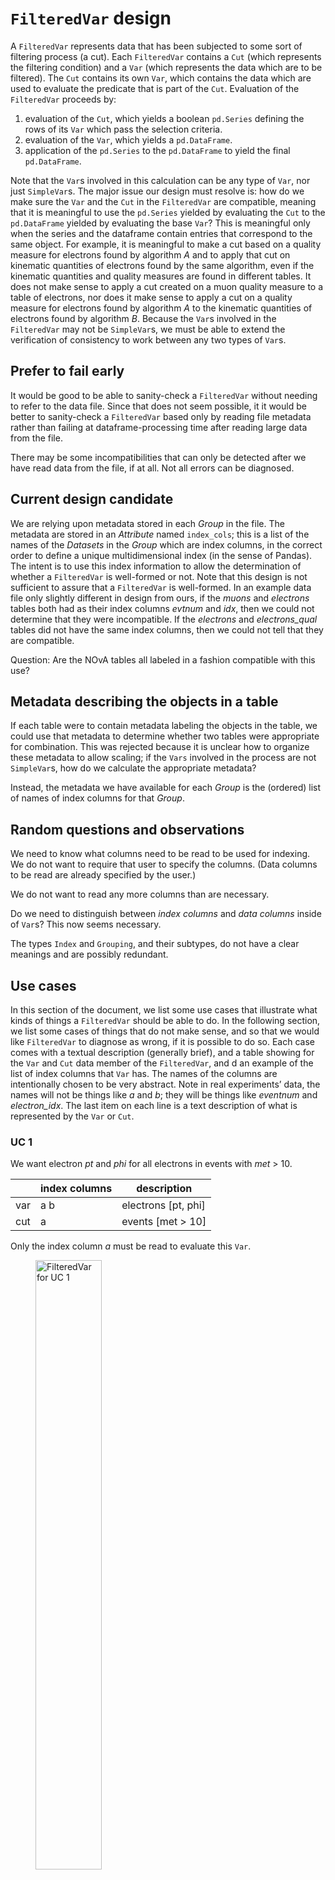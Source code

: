 # `FilteredVar` design

A `FilteredVar` represents data that has been subjected to some sort of filtering process (a cut).
Each `FilteredVar` contains a `Cut` (which represents the filtering condition) and a  `Var` (which represents the data which are to be filtered).
The `Cut` contains its own `Var`, which contains the data which are used to evaluate the predicate that is part of the `Cut`.
Evaluation of the `FilteredVar` proceeds by:

1.	evaluation of the `Cut`, which yields a boolean `pd.Series` defining the rows of its `Var` which pass the selection criteria.
2.	evaluation of the `Var`, which yields a `pd.DataFrame`.
3.	application of the `pd.Series` to the `pd.DataFrame` to yield the final `pd.DataFrame`.

Note that the `Var`s involved in this calculation can be any type of `Var`, nor just `SimpleVar`s.
The major issue our design must resolve is: how do we make sure the `Var` and the `Cut` in the `FilteredVar` are compatible, meaning that it is meaningful to use the `pd.Series` yielded by evaluating the `Cut` to the `pd.DataFrame` yielded by evaluating the base `Var`?
This is meaningful only when the series and the dataframe contain entries that correspond to the same object.
For example, it is meaningful to make a cut based on a quality measure for electrons found by algorithm *A* and to apply that cut on kinematic quantities of electrons found by the same algorithm, even if the kinematic quantities and quality measures are found in different tables.
It does not make sense to apply a cut created on a muon quality measure to a table of electrons, nor does it make sense to apply a cut on a quality measure for electrons found by algorithm *A* to the kinematic quantities of electrons found by algorithm *B*.
Because the `Var`s involved in the `FilteredVar` may not be `SimpleVar`s, we must be able to extend the verification of consistency to work between any two types of `Var`s.

## Prefer to fail early

It would be good to be able to sanity-check a `FilteredVar` without needing to refer to the data file.
Since that does not seem possible, it it would be better to sanity-check a `FilteredVar` based only by reading file metadata rather than failing at dataframe-processing time after reading large data from the file.

There may be some incompatibilities that can only be detected after we have read data from the file, if at all.
Not all errors can be diagnosed.

## Current design candidate

We are relying upon metadata stored in each *Group* in the file. The metadata are stored in an *Attribute* named `index_cols`; this is a list of the names of the *Datasets* in the *Group* which are index columns, in the correct order to define a unique multidimensional index (in the sense of Pandas).
The intent is to use this index information to allow the determination of whether a `FilteredVar` is well-formed or not.
Note that this design is not sufficient to assure that a `FilteredVar` is well-formed.
In an example data file only slightly different in design from ours, if the *muons* and *electrons* tables both had as their index columns *evtnum* and *idx*, then we could not determine that they were incompatible.
If the *electrons* and *electrons_qual* tables did not have the same index columns, then we could not tell that they are compatible.

Question: Are the NOvA tables all labeled in a fashion compatible with this use?

## Metadata describing the objects in a table

If each table were to contain metadata labeling the objects in the table, we could use that metadata to determine whether two tables were appropriate for combination.
This was rejected because it is unclear how to organize these metadata to allow scaling; if the `Vars` involved in the process are not `SimpleVar`s, how do we calculate the appropriate metadata?

Instead, the metadata we have available for each *Group* is the (ordered) list of names of index columns for that *Group*.

## Random questions and observations

We need to know what columns need to be read to be used for indexing.
We do not want to require that user to specify the columns.
(Data columns to be read are already specified by the user.)

We do not want to read any more columns than are necessary.

Do we need to distinguish between *index columns* and *data columns* inside of `Var`s?
This now seems necessary.

The types `Index` and `Grouping`, and their subtypes, do not have a clear meanings and are possibly redundant.

## Use cases

In this section of the document, we list some use cases that illustrate what kinds of things a `FilteredVar` should be able to do.
In the following section, we list some cases of things that do not make sense, and so that we would like `FilteredVar` to diagnose as wrong, if it is possible to do so.
Each case comes with a textual description (generally brief), and a table showing for the `Var` and `Cut` data member of the `FilteredVar`, and d an example of the list of index columns that `Var` has.
The names of the columns are intentionally chosen to be very abstract.
Note in real experiments’ data, the names will not be things like *a* and *b*; they will be things like *eventnum* and *electron_idx*.
The last item on each line is a text description of what is represented by the `Var` or `Cut`.

### UC 1

We want electron *pt* and *phi* for all electrons in events with *met* > 10.


|     | index columns |   description         |
|-----|---------------|-----------------------|
| var | a b           | electrons [pt, phi]   |
| cut | a             | events [met > 10]     |

Only the index column *a* must be read to evaluate this `Var`.

![`FilteredVar` for UC 1](diagrams/fv-uc-01.png){width=50%}

### UC 2

In this case, the *var* inside the `FilteredVar` is *itself* a `FilteredVar`.

We want electron quality information for electrons with *pt* > 15 in events with *met* > 10.

Case with var being a FilteredVar: var is electron pt, phi for electrons in events with met >10; we want electron quality for such electrons with pt > 15.  

|      | index columns |   description                           |
|------|---------------|-----------------------------------------|
| v1   | a             | events met                              |
| c1   | a             | events met > 10                         |
| v2   | a  b          | electrons pt                            |
| fv1  | a  b          | electrons pt in interesting events      |
| var  | a  b          | electron quality q1, q2                 |
| cut  | a  b          | electrons pt > 15 in interesting events |

![`FilteredVar` for UC 2](diagrams/fv-uc-02.png){width=50%}

What index columns need to be read to do the evaluation?
We need *a* in order to get the first cut to work.
Because the *electrons* and *electrons_qual* tables have identical indexing, we do not actually need to read the *b* column to get the right alignment of rows; a simple index on the dataframe should suffice.
We have a test in our system that verifies this behavior of Pandas.


## Non-use cases

Note that cases we do not want to support often have descriptions that are clearly incoherent.
This is why we do not want to support them! The key is to make the code automatically detect the incoherence, when possible. People do make mistakes in code, and we want to catch as many of them as we can.

### NUC 1

We want event *met* for electrons with quality *q1* >  0.75.

|      | index columns |   description                           |
|------|---------------|-----------------------------------------|
| var  | a             | events met                              |
| cut  | a  b          | electrons with quality q1 > 0.75        |

### NUC 2

More to come!

